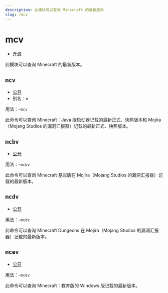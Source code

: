 ```yaml
---
description: 此模块可以查询 Minecraft 的最新版本
slug: /mcv
---
```


# mcv

-   [开源](/docs/help/faq#为什么有些模块没有开源)

此模块可以查询 Minecraft 的最新版本。

## `mcv`

-   [公开](permissions)
-   别名：`m`

用法：`~mcv`

此命令可以查询 Minecraft：Java 版启动器记载的最新正式、快照版本和 Mojira（Mojang Studios 的漏洞汇报器）记载的最新正式、快照版本。

## `mcbv`

-   [公开](permissions)

用法：`~mcbv`

此命令可以查询 Minecraft 基岩版在 Mojira（Mojang Studios 的漏洞汇报器）记载的最新版本。

## `mcdv`

-   [公开](permissions)

用法：`~mcdv`

此命令可以查询 Minecraft Dungeons 在 Mojira（Mojang Studios 的漏洞汇报器）记载的最新版本。

## `mcev`

-   [公开](permissions)

用法：`~mcev`

此命令可以查询 Minecraft：教育版的 Windows 版记载的最新版本。
